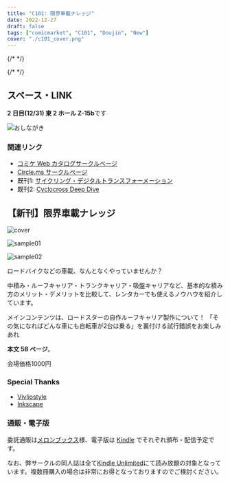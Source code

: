 ```yaml
---
title: "C101: 限界車載ナレッジ"
date: 2022-12-27
draft: false
tags: ["comicmarket", "C101", "Doujin", "New"]
cover: "./c101_cover.png"
---
```


{/* <!-- textlint-disable --> */}


{/* <!-- textlint-enable --> */}

## スペース・LINK

**2 日目(12/31) 東 2 ホール Z-15b**です

![おしながき](./list.png)

### 関連リンク

- [コミケ Web カタログサークルページ](https://webcatalog.circle.ms/Perma/Circle/10349446/)
- [Circle.ms サークルページ](https://portal.circle.ms/Circle/Index/10349446)
- 既刊1: [サイクリング・デジタルトランスフォーメーション](/c100/)
- 既刊2: [Cyclocross Deep Dive](/c99/)

## 【新刊】限界車載ナレッジ

<SampleSlide>

![cover](./c101_cover.png)

![sample01](./c101_sample01.png)

![sample02](./c101_sample02.png)

</SampleSlide>

ロードバイクなどの車載、なんとなくやっていませんか？

中積み・ルーフキャリア・トランクキャリア・吸盤キャリアなど、基本的な積み方のメリット・デメリットを比較して、レンタカーでも使えるノウハウを紹介しています。

メインコンテンツは、ロードスターの自作ルーフキャリア製作について！
「その気になればどんな車にも自転車が2台は乗る」を裏付ける試行錯誤をお楽しみあれ

**本文 58 ページ**。

会場価格1000円

### Special Thanks

- [Vivliostyle](https://vivliostyle.org/)
- [Inkscape](https://inkscape.org/)

### 通販・電子版

委託通販は[メロンブックス](https://www.melonbooks.co.jp/detail/detail.php?product_id=1747534)様、電子版は [Kindle](https://www.amazon.co.jp/dp/B0BRCF2766) でそれぞれ頒布・配信予定です。

なお、弊サークルの同人誌は全て[Kindle Unlimited](https://amzn.to/3GsXhaT)にて読み放題の対象となっています。複数冊購入の場合は非常にお得となっておりますのでご検討ください。

<div class="iframely-embed">
  <div class="iframely-responsive" style="height: 170px; padding-bottom: 0;">
    <a
      href="https://www.melonbooks.co.jp/detail/detail.php?product_id=1747534"
      data-iframely-url="//iframely.net/8X8PzTz"
    ></a>
  </div>
</div>

<div class="iframely-embed">
  <div
    class="iframely-responsive"
    style="padding-bottom: 52.5%; padding-top: 120px;"
  >
    <a
      href="https://www.amazon.co.jp/dp/B0BRCF2766"
      data-iframely-url="//iframely.net/J3hNgmQ"
    ></a>
  </div>
</div>
